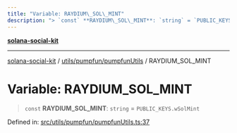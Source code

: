 ```yaml
---
title: "Variable: RAYDIUM\_SOL\_MINT"
description: "> `const` **RAYDIUM\_SOL\_MINT**: `string` = `PUBLIC_KEYS.wSolMint`"
---
```


[**solana-social-kit**](../../../../README.mdx)

***

[solana-social-kit](../../../../README.mdx) / [utils/pumpfun/pumpfunUtils](../README.mdx) / RAYDIUM\_SOL\_MINT

# Variable: RAYDIUM\_SOL\_MINT

> `const` **RAYDIUM\_SOL\_MINT**: `string` = `PUBLIC_KEYS.wSolMint`

Defined in: [src/utils/pumpfun/pumpfunUtils.ts:37](https://github.com/SendArcade/solana-app-kit/blob/bd4b3556b8f469c27ebb06f4df65b3a36b43ba3b/src/utils/pumpfun/pumpfunUtils.ts#L37)
